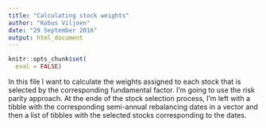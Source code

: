 ```yaml
---
title: "Calculating stock weights"
author: "Kobus Viljoen"
date: "29 September 2016"
output: html_document
---
```


```r
knitr::opts_chunk$set(
  eval = FALSE)
```

In this file I want to calculate the weights assigned to each stock that is selected by the corresponding fundamental factor.
I'm going to use the risk parity approach.
At the ende of the stock selection process, I'm left with a tibble with the corresponding semi-annual rebalancing dates in a vector and then a list of tibbles with the selected stocks corresponding to the dates.